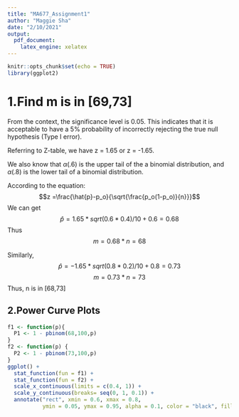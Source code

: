 ```yaml
---
title: "MA677_Assignment1"
author: "Maggie Sha"
date: "2/10/2021"
output: 
  pdf_document:
    latex_engine: xelatex
---
```


```r
knitr::opts_chunk$set(echo = TRUE)
library(ggplot2)
```

# 1.Find m is in [69,73]

From the context, the significance level is 0.05. This indicates that it is acceptable
to have a 5% probability of incorrectly rejecting the true null hypothesis (Type I error).

Referring to Z-table, we have z = 1.65 or z = -1.65.

We also know that $\alpha(.6)$ is the upper tail of the a binomial distribution,
and $\alpha(.8)$ is the lower tail of a binomial distribution.

According to the equation: 
$$z =\frac{\hat{p}-p_o}{\sqrt{\frac{p_o(1-p_o)}{n}}}$$
We can get $$\hat{p} = 1.65 * sqrt(0.6*0.4) / 10 + 0.6 = 0.68$$
Thus $$ m = 0.68*n = 68$$

Similarly, 
$$\hat{p} = -1.65 * sqrt(0.8*0.2) / 10 + 0.8 = 0.73$$
$$ m = 0.73*n = 73$$
Thus, n is in [68,73]

## 2.Power Curve Plots
```r
f1 <- function(p){
  P1 <- 1 - pbinom(68,100,p)
}
f2 <- function(p) {
  P2 <- 1 - pbinom(73,100,p)
}
ggplot() +
  stat_function(fun = f1) +
  stat_function(fun = f2) +
  scale_x_continuous(limits = c(0.4, 1)) +
  scale_y_continuous(breaks= seq(0, 1, 0.1)) +
  annotate("rect", xmin = 0.6, xmax = 0.8, 
           ymin = 0.05, ymax = 0.95, alpha = 0.1, color = "black", fill = NA)
```

